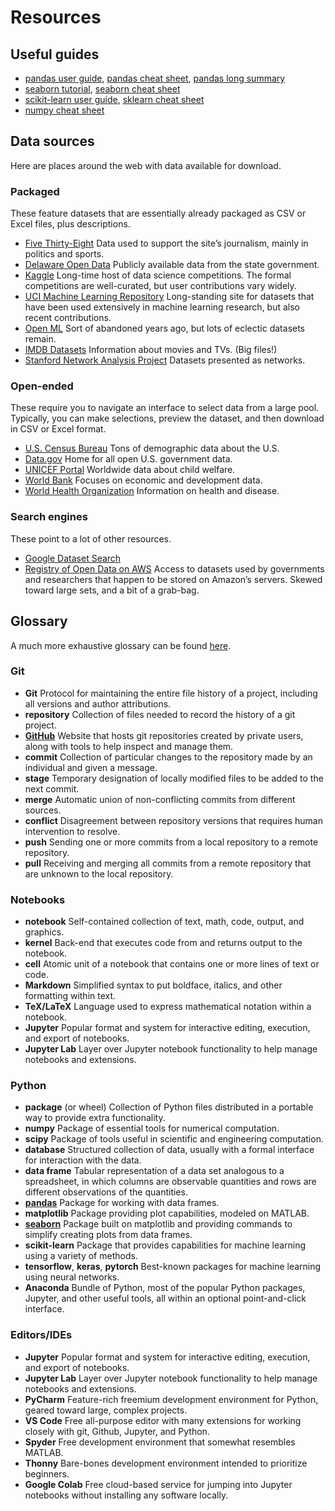# Resources {.unnumbered}

## Useful guides

* [pandas user guide](https://pandas.pydata.org/docs/user_guide/index.html), [pandas cheat sheet](https://pandas.pydata.org/Pandas_Cheat_Sheet.pdf), [pandas long summary](https://www.webpages.uidaho.edu/~stevel/504/pandas%20dataframe%20notes.pdf)
* [seaborn tutorial](https://seaborn.pydata.org/tutorial.html), [seaborn cheat sheet](https://storage.googleapis.com/kaggle-forum-message-attachments/724698/14798/seaborn.JPG)
* [scikit-learn user guide](https://scikit-learn.org/stable/user_guide.html), [sklearn cheat sheet](http://datacamp-community-prod.s3.amazonaws.com/eb807da5-dce5-4b97-a54d-74e89f14266b)
* [numpy cheat sheet](http://datacamp-community-prod.s3.amazonaws.com/ba1fe95a-8b70-4d2f-95b0-bc954e9071b0)

## Data sources

Here are places around the web with data available for download.

### Packaged

These feature datasets that are essentially already packaged as CSV or Excel files, plus descriptions.

* [Five Thirty-Eight](https://data.fivethirtyeight.com/) Data used to support the site's journalism, mainly in politics and sports. 
* [Delaware Open Data](https://data.delaware.gov) Publicly available data from the state government.
* [Kaggle](https://www.kaggle.com/datasets) Long-time host of data science competitions. The formal competitions are well-curated, but user contributions vary widely.
* [UCI Machine Learning Repository](https://archive.ics.uci.edu/ml/index.php) Long-standing site for datasets that have been used extensively in machine learning research, but also recent contributions.
* [Open ML](https://www.openml.org/search?type=data&from=300&q=qualities.NumberOfClasses%3A%3E2) Sort of abandoned years ago, but lots of eclectic datasets remain.
* [IMDB Datasets](https://www.imdb.com/interfaces/) Information about movies and TVs. (Big files!)
* [Stanford Network Analysis Project](https://snap.stanford.edu/index.html) Datasets presented as networks.

### Open-ended

These require you to navigate an interface to select data from a large pool. Typically, you can make selections, preview the dataset, and then download in CSV or Excel format.

* [U.S. Census Bureau](https://data.census.gov/cedsci/) Tons of demographic data about the U.S.
* [Data.gov](https://www.data.gov/) Home for all open U.S. government data.
* [UNICEF Portal](https://open.unicef.org) Worldwide data about child welfare.
* [World Bank](https://datacatalog.worldbank.org/home) Focuses on economic and development data.
* [World Health Organization](https://www.who.int/gho/database/en/) Information on health and disease.

### Search engines

These point to a lot of other resources.

* [Google Dataset Search](https://datasetsearch.research.google.com)
* [Registry of Open Data on AWS](https://registry.opendata.aws/) Access to datasets used by governments and researchers that happen to be stored on Amazon's servers. Skewed toward large sets, and a bit of a grab-bag.


## Glossary

A much more exhaustive glossary can be found [here](https://www.analyticsvidhya.com/glossary-of-common-statistics-and-machine-learning-terms/).

### Git

* **Git** Protocol for maintaining the entire file history of a project, including all versions and author attributions.
* **repository** Collection of files needed to record the history of a git project.
* [**GitHub**](https://github.com) Website that hosts git repositories created by private users, along with tools to help inspect and manage them.
* **commit** Collection of particular changes to the repository made by an individual and given a message.
* **stage** Temporary designation of locally modified files to be added to the next commit.
* **merge** Automatic union of non-conflicting commits from different sources.
* **conflict** Disagreement between repository versions that requires human intervention to resolve.
* **push** Sending one or more commits from a local repository to a remote repository.
* **pull** Receiving and merging all commits from a remote repository that are unknown to the local repository.

### Notebooks

* **notebook** Self-contained collection of text, math, code, output, and graphics.
* **kernel** Back-end that executes code from and returns output to the notebook.
* **cell** Atomic unit of a notebook that contains one or more lines of text or code.
* **Markdown** Simplified syntax to put boldface, italics, and other formatting within text.
* **TeX/LaTeX** Language used to express mathematical notation within a notebook.
* **Jupyter** Popular format and system for interactive editing, execution, and export of notebooks.
* **Jupyter Lab** Layer over Jupyter notebook functionality to help manage notebooks and extensions.

### Python

* **package** (or wheel) Collection of Python files distributed in a portable way to provide extra functionality.
* **numpy** Package of essential tools for numerical computation.
* **scipy** Package of tools useful in scientific and engineering computation.
* **database** Structured collection of data, usually with a formal interface for interaction with the data.
* **data frame** Tabular representation of a data set analogous to a spreadsheet, in which columns are observable quantities and rows are different observations of the quantities.
* [**pandas**](https://pandas.pydata.org/docs/user_guide/index.html) Package for working with data frames.
* **matplotlib** Package providing plot capabilities, modeled on MATLAB.
* [**seaborn**](https://seaborn.pydata.org/tutorial.html) Package built on matplotlib and providing commands to simplify creating plots from data frames.
* **scikit-learn** Package that provides capabilities for machine learning using a variety of methods.
* **tensorflow**, **keras**, **pytorch** Best-known packages for machine learning using neural networks.
* **Anaconda** Bundle of Python, most of the popular Python packages, Jupyter, and other useful tools, all within an optional point-and-click interface.

### Editors/IDEs

* **Jupyter** Popular format and system for interactive editing, execution, and export of notebooks.
* **Jupyter Lab** Layer over Jupyter notebook functionality to help manage notebooks and extensions.
* **PyCharm** Feature-rich freemium development environment for Python, geared toward large, complex projects.
* **VS Code** Free all-purpose editor with many extensions for working closely with git, Github, Jupyter, and Python.
* **Spyder** Free development environment that somewhat resembles MATLAB.
* **Thonny** Bare-bones development environment intended to prioritize beginners.
* **Google Colab** Free cloud-based service for jumping into Jupyter notebooks without installing any software locally.

